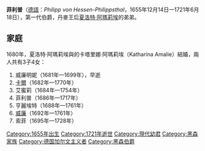 {{Multiple issues|
{{Expand language|1=en|time=2020-12-02T16:53:36+00:00}}
{{Unreferenced|time=2020-12-02T16:53:36+00:00}}
}}
{{Infobox noble
| name        = 菲利普
| title       = 黑森-菲利普斯塔爾伯爵
| image       = Philipp von Hessen-Philippsthal (1655-1721).jpg
| image_size  = 200px
| birth_date  = {{birth date|1655|12|14|df=y}}
| birth_place = [[卡塞爾市|卡塞爾]]
| death_date  = {{Death date and age|1721|6|18|1655|12|14|df=y}}
| death_place = [[亚琛|阿亨]]
| noble family= [[黑森王朝|黑森王朝]]
| father      = [[威廉六世_(黑森-卡塞爾)|黑森-卡塞爾伯爵威廉六世]]
| mother      = [[布蘭登堡的海德薇希·索菲|布蘭登堡的海德薇希·索菲]]
| religion    = [[加爾文主義|加爾文主義]]
}}

'''菲利普'''（[[德語|德語]]：''Philipp von Hessen-Philippsthal''，1655年12月14日—1721年6月18日），第一代{{link-de|黑森-菲利普斯塔爾|Hessen-Philippsthal}}伯爵，丹麥王后[[夏洛特·阿瑪莉埃_(黑森-卡塞爾)|夏洛特·阿瑪莉埃]]的弟弟。

== 家庭 ==
1680年，夏洛特·阿瑪莉埃與{{le|索爾姆斯-勞巴赫|Solms-Laubach}}的卡塔里娜·阿瑪莉埃（Katharina Amalie）結婚，兩人共有3子4女：
# 威廉明妮（1681年—1699年），早逝
# [[卡爾一世_(黑森-菲利普斯塔爾)|卡爾]]（1682年—1770年）
# 艾蜜莉（1684年—1754年）
# 菲利普（1686年—1717年）
# 亨麗埃特（1688年—1761年）
# [[威廉_(黑森-菲利普斯塔爾-巴赫菲爾德)|威廉]]（1692年—1761年）
# 索菲（1695年—1728年）

[[Category:1655年出生|Category:1655年出生]]
[[Category:1721年逝世|Category:1721年逝世]]
[[Category:現代幼君|Category:現代幼君]]
[[Category:黑森家族|Category:黑森家族]]
[[Category:德国加尔文主义者|Category:德国加尔文主义者]]
[[Category:黑森伯爵|Category:黑森伯爵]]